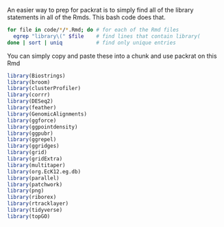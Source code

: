 An easier way to prep for packrat is to simply find all of the library statements in all of the Rmds. This bash code does that.
```bash
for file in code/*/*.Rmd; do # for each of the Rmd files
  egrep "library\(" $file    # find lines that contain library(
done | sort | uniq           # find only unique entries
```

You can simply copy and paste these into a chunk and use packrat on this Rmd
```r
library(Biostrings)
library(broom)
library(clusterProfiler)
library(corrr)
library(DESeq2)
library(feather)
library(GenomicAlignments)
library(ggforce)
library(ggpointdensity)
library(ggpubr)
library(ggrepel)
library(ggridges)
library(grid)
library(gridExtra)
library(multitaper)
library(org.EcK12.eg.db)
library(parallel)
library(patchwork)
library(png)
library(riborex)
library(rtracklayer)
library(tidyverse)
library(topGO)
```

